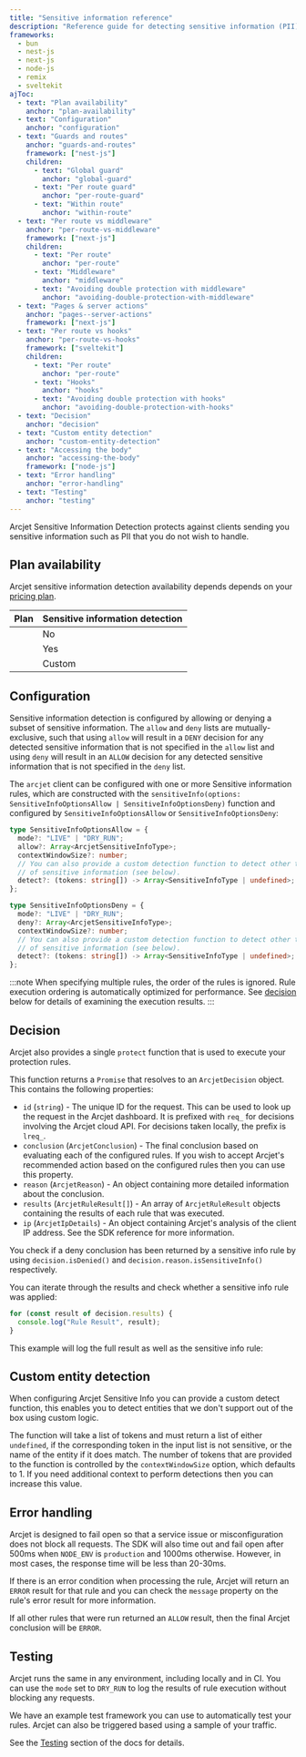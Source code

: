 ```yaml
---
title: "Sensitive information reference"
description: "Reference guide for detecting sensitive information (PII) with Arcjet in your Next.js, Node.js, Bun, Remix, or SvelteKit app."
frameworks:
  - bun
  - nest-js
  - next-js
  - node-js
  - remix
  - sveltekit
ajToc:
  - text: "Plan availability"
    anchor: "plan-availability"
  - text: "Configuration"
    anchor: "configuration"
  - text: "Guards and routes"
    anchor: "guards-and-routes"
    framework: ["nest-js"]
    children:
      - text: "Global guard"
        anchor: "global-guard"
      - text: "Per route guard"
        anchor: "per-route-guard"
      - text: "Within route"
        anchor: "within-route"
  - text: "Per route vs middleware"
    anchor: "per-route-vs-middleware"
    framework: ["next-js"]
    children:
      - text: "Per route"
        anchor: "per-route"
      - text: "Middleware"
        anchor: "middleware"
      - text: "Avoiding double protection with middleware"
        anchor: "avoiding-double-protection-with-middleware"
  - text: "Pages & server actions"
    anchor: "pages--server-actions"
    framework: ["next-js"]
  - text: "Per route vs hooks"
    anchor: "per-route-vs-hooks"
    framework: ["sveltekit"]
    children:
      - text: "Per route"
        anchor: "per-route"
      - text: "Hooks"
        anchor: "hooks"
      - text: "Avoiding double protection with hooks"
        anchor: "avoiding-double-protection-with-hooks"
  - text: "Decision"
    anchor: "decision"
  - text: "Custom entity detection"
    anchor: "custom-entity-detection"
  - text: "Accessing the body"
    anchor: "accessing-the-body"
    framework: ["node-js"]
  - text: "Error handling"
    anchor: "error-handling"
  - text: "Testing"
    anchor: "testing"
---
```








Arcjet Sensitive Information Detection protects against clients sending you
sensitive information such as PII that you do not wish to handle.

## Plan availability

Arcjet sensitive information detection availability depends depends on your
[pricing plan](https://arcjet.com/pricing).

| Plan                                      | Sensitive information detection |
| ----------------------------------------- | ------------------------------- |
| <Badge text="Free" variant="caution" />   | No                              |
| <Badge text="Pro" variant="note" />       | Yes                             |
| <Badge text="Enterprise" variant="tip" /> | Custom                          |

## Configuration

Sensitive information detection is configured by allowing or denying a subset of
sensitive information. The `allow` and `deny` lists are mutually-exclusive, such
that using `allow` will result in a `DENY` decision for any detected sensitive
information that is not specified in the `allow` list and using `deny` will
result in an `ALLOW` decision for any detected sensitive information that is not
specified in the `deny` list.

The `arcjet` client can be configured with one or more Sensitive information
rules, which are constructed with the
`sensitiveInfo(options: SensitiveInfoOptionsAllow | SensitiveInfoOptionsDeny)`
function and configured by `SensitiveInfoOptionsAllow` or
`SensitiveInfoOptionsDeny`:

```ts
type SensitiveInfoOptionsAllow = {
  mode?: "LIVE" | "DRY_RUN";
  allow?: Array<ArcjetSensitiveInfoType>;
  contextWindowSize?: number;
  // You can also provide a custom detection function to detect other types
  // of sensitive information (see below).
  detect?: (tokens: string[]) -> Array<SensitiveInfoType | undefined>;
};
```

```ts
type SensitiveInfoOptionsDeny = {
  mode?: "LIVE" | "DRY_RUN";
  deny?: Array<ArcjetSensitiveInfoType>;
  contextWindowSize?: number;
  // You can also provide a custom detection function to detect other types
  // of sensitive information (see below).
  detect?: (tokens: string[]) -> Array<SensitiveInfoType | undefined>;
};
```

<DisplayType type="ArcjetSensitiveInfoType" from="arcjet" />

:::note
When specifying multiple rules, the order of the rules is ignored. Rule
execution ordering is automatically optimized for performance. See
[decision](#decision) below for details of examining the execution results.
:::

<SlotByFramework client:load>
  <NestJsDecoratorRoutes slot="nest-js" />
  <PerRouteVsMiddlewareNextJs slot="next-js" />
  <NextJsPagesServerActions slot="next-js" />
  <PerRouteVsHooksSvelteKit slot="sveltekit" />
</SlotByFramework>

## Decision

Arcjet also provides a single `protect` function that is used to execute your
protection rules.

<SlotByFramework client:load>
  <NestJsGuardDecision slot="nest-js" />
</SlotByFramework>

This function returns a `Promise` that resolves to an
`ArcjetDecision` object. This contains the following properties:

- `id` (`string`) - The unique ID for the request. This can be used to look up
  the request in the Arcjet dashboard. It is prefixed with `req_` for decisions
  involving the Arcjet cloud API. For decisions taken locally, the prefix is
  `lreq_`.
- `conclusion` (`ArcjetConclusion`) - The final conclusion based on evaluating
  each of the configured rules. If you wish to accept Arcjet's recommended
  action based on the configured rules then you can use this property.
- `reason` (`ArcjetReason`) - An object containing more detailed
  information about the conclusion.
- `results` (`ArcjetRuleResult[]`) - An array of `ArcjetRuleResult` objects
  containing the results of each rule that was executed.
- `ip` (`ArcjetIpDetails`) - An object containing Arcjet's analysis of the
  client IP address. See the SDK reference for more information.

You check if a deny conclusion has been returned by a sensitive info rule by using
`decision.isDenied()` and `decision.reason.isSensitiveInfo()` respectively.

You can iterate through the results and check whether a sensitive info rule was applied:

```ts
for (const result of decision.results) {
  console.log("Rule Result", result);
}
```

This example will log the full result as well as the sensitive info rule:

<SlotByFramework client:load>
  <DecisionLogBun slot="bun" />
  <DecisionLogNestJs slot="nest-js" />
  <DecisionLogNextJs slot="next-js" />
  <DecisionLogNodeJs slot="node-js" />
  <DecisionLogRemix slot="remix" />
  <DecisionLogSvelteKit slot="sveltekit" />
</SlotByFramework>

## Custom entity detection

When configuring Arcjet Sensitive Info you can provide a custom detect function,
this enables you to detect entities that we don't support out of the box using
custom logic.

The function will take a list of tokens and must return a list of either
`undefined`, if the corresponding token in the input list is not sensitive, or
the name of the entity if it does match. The number of tokens that are provided
to the function is controlled by the `contextWindowSize` option, which defaults
to 1. If you need additional context to perform detections then you can increase
this value.

<SlotByFramework client:load>
  <CustomDetectBun slot="bun" />
  <CustomDetectNestJs slot="nest-js" />
  <CustomDetectNextJs slot="next-js" />
  <CustomDetectNodeJs slot="node-js" />
  <CustomDetectRemix slot="remix" />
  <CustomDetectSvelteKit slot="sveltekit" />
</SlotByFramework>

## Error handling

Arcjet is designed to fail open so that a service issue or misconfiguration does
not block all requests. The SDK will also time out and fail open after 500ms
when `NODE_ENV` is `production` and 1000ms otherwise. However, in most cases,
the response time will be less than 20-30ms.

If there is an error condition when processing the rule, Arcjet will return an
`ERROR` result for that rule and you can check the `message` property on the rule's
error result for more information.

If all other rules that were run returned an `ALLOW` result, then the final Arcjet
conclusion will be `ERROR`.

<SlotByFramework client:load>
  <ErrorsBun slot="bun" />
  <ErrorsNestJs slot="nest-js" />
  <ErrorsNextJs slot="next-js" />
  <ErrorsNodeJs slot="node-js" />
  <ErrorsRemix slot="remix" />
  <ErrorsSvelteKit slot="sveltekit" />
</SlotByFramework>

## Testing

Arcjet runs the same in any environment, including locally and in CI. You can
use the `mode` set to `DRY_RUN` to log the results of rule execution without
blocking any requests.

We have an example test framework you can use to automatically test your rules.
Arcjet can also be triggered based using a sample of your traffic.

See the [Testing](/testing) section of the docs for details.

